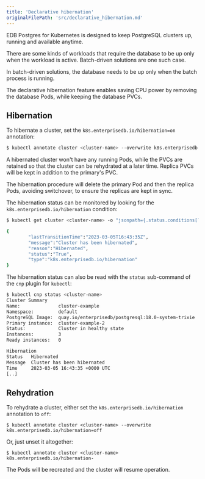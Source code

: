 ```yaml
---
title: 'Declarative hibernation'
originalFilePath: 'src/declarative_hibernation.md'
---
```




EDB Postgres for Kubernetes is designed to keep PostgreSQL clusters up, running and available
anytime.

There are some kinds of workloads that require the database to be up only when
the workload is active. Batch-driven solutions are one such case.

In batch-driven solutions, the database needs to be up only when the batch
process is running.

The declarative hibernation feature enables saving CPU power by removing the
database Pods, while keeping the database PVCs.

## Hibernation

To hibernate a cluster, set the `k8s.enterprisedb.io/hibernation=on` annotation:

```sh
$ kubectl annotate cluster <cluster-name> --overwrite k8s.enterprisedb.io/hibernation=on
```

A hibernated cluster won't have any running Pods, while the PVCs are retained
so that the cluster can be rehydrated at a later time. Replica PVCs will be
kept in addition to the primary's PVC.

The hibernation procedure will delete the primary Pod and then the replica
Pods, avoiding switchover, to ensure the replicas are kept in sync.

The hibernation status can be monitored by looking for the `k8s.enterprisedb.io/hibernation`
condition:

```sh
$ kubectl get cluster <cluster-name> -o "jsonpath={.status.conditions[?(.type==\"k8s.enterprisedb.io/hibernation\")]}" 

{
        "lastTransitionTime":"2023-03-05T16:43:35Z",
        "message":"Cluster has been hibernated",
        "reason":"Hibernated",
        "status":"True",
        "type":"k8s.enterprisedb.io/hibernation"
}
```

The hibernation status can also be read with the `status` sub-command of the
`cnp` plugin for `kubectl`:

```sh
$ kubectl cnp status <cluster-name>
Cluster Summary
Name:              cluster-example
Namespace:         default
PostgreSQL Image:  quay.io/enterprisedb/postgresql:18.0-system-trixie
Primary instance:  cluster-example-2
Status:            Cluster in healthy state 
Instances:         3
Ready instances:   0

Hibernation
Status   Hibernated
Message  Cluster has been hibernated
Time     2023-03-05 16:43:35 +0000 UTC
[..]
```

## Rehydration

To rehydrate a cluster, either set the `k8s.enterprisedb.io/hibernation` annotation to `off`:

```
$ kubectl annotate cluster <cluster-name> --overwrite k8s.enterprisedb.io/hibernation=off
```

Or, just unset it altogether:

```
$ kubectl annotate cluster <cluster-name> k8s.enterprisedb.io/hibernation-
```

The Pods will be recreated and the cluster will resume operation.
